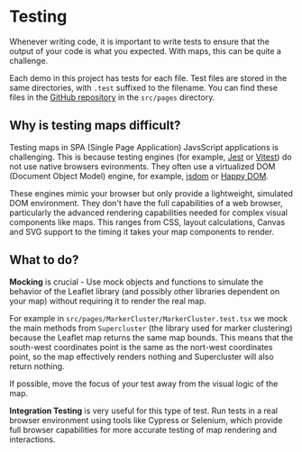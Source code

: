 
<Meta title="Testing" />

# Testing

Whenever writing code, it is important to write tests to ensure that the output of your code is what you expected. With maps, this can be quite a challenge.

Each demo in this project has tests for each file. Test files are stored in the same directories, with `.test` suffixed to the filename. You can find these files in the <a href="https://github.com/Amsterdam/ee-react-map-demos/tree/develop/src/pages" target="_blank">GitHub repository</a> in the `src/pages` directory.

## Why is testing maps difficult?

Testing maps in SPA (Single Page Application) JavsScript applications is challenging. This is because testing engines (for example, <a href="https://jestjs.io/" target="_blank">Jest</a> or <a href="https://vitest.dev/" target="_blank">Vitest</a>) do not use native browsers evironments. They often use a virtualized DOM (Document Object Model) engine, for example, <a href="https://github.com/jsdom/jsdom" target="_blank">jsdom</a> or <a href="https://github.com/capricorn86/happy-dom" target="_blank">Happy DOM</a>.

These engines mimic your browser but only provide a lightweight, simulated DOM environment. They don't have the full capabilities of a web browser, particularly the advanced rendering capabilities needed for complex visual components like maps. This ranges from CSS, layout calculations, Canvas and SVG support to the timing it takes your map components to render.

## What to do?

**Mocking** is crucial - Use mock objects and functions to simulate the behavior of the Leaflet library (and possibly other libraries dependent on your map) without requiring it to render the real map.

For example in `src/pages/MarkerCluster/MarkerCluster.test.tsx` we mock the main methods from `Supercluster` (the library used for marker clustering) because the Leaflet map returns the same map bounds. This means that the south-west coordinates point is the same as the nort-west coordinates point, so the map effectively renders nothing and Supercluster will also return nothing.

If possible, move the focus of your test away from the visual logic of the map.

**Integration Testing** is very useful for this type of test. Run tests in a real browser environment using tools like Cypress or Selenium, which provide full browser capabilities for more accurate testing of map rendering and interactions.